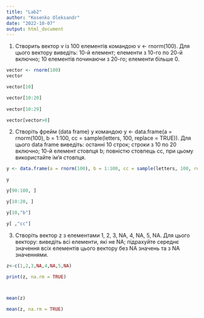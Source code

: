 ```yaml
---
title: "Lab2"
author: "Kosenko Oleksandr"
date: "2022-10-07"
output: html_document
---
```


1.  Створить вектор v із 100 елементів командою v \<- rnorm(100). Для цього вектору виведіть: 10-й елемент; елементи з 10-го по 20-й включно; 10 елементів починаючи з 20-го; елементи більше 0.

```r
vector <- rnorm(100)
vector

vector[10]

vector[10:20]
 
vector[10:29]

vector[vector>0]
```

2.  Створіть фрейм (data frame) y командою y \<- data.frame(a = rnorm(100), b = 1:100, cc = sample(letters, 100, replace = TRUE)). Для цього data frame виведіть: останні 10 строк; строки з 10 по 20 включно; 10-й елемент стовпця b; повністю стовпець cc, при цьому використайте ім'я стовпця.

```r
y <- data.frame(a = rnorm(100), b = 1:100, cc = sample(letters, 100, replace = TRUE))

y

y[90:100, ]

y[10:20, ]

y[10,"b"]

y[ ,"cc"]
```

3.  Створіть вектор z з елементами 1, 2, 3, NA, 4, NA, 5, NA. Для цього вектору: виведіть всі елементи, які не NA; підрахуйте середнє значення всіх елементів цього вектору без NA значень та з NA значеннями.

```r
z<-c(1,2,3,NA,4,NA,5,NA)

print(z, na.rm = TRUE)



mean(z)

mean(z, na.rm = TRUE)

```

